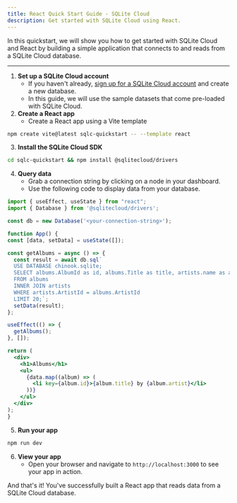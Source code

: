 ```yaml
---
title: React Quick Start Guide - SQLite Cloud
description: Get started with SQLite Cloud using React.
---
```

In this quickstart, we will show you how to get started with SQLite Cloud and React by building a simple application that connects to and reads from a SQLite Cloud database.

---

1. **Set up a SQLite Cloud account**
   - If you haven't already, [sign up for a SQLite Cloud account](https://sqlitecloud.io/register) and create a new database.
   - In this guide, we will use the sample datasets that come pre-loaded with SQLite Cloud.
2. **Create a React app**
   - Create a React app using a Vite template
```bash
npm create vite@latest sqlc-quickstart -- --template react
```
3. **Install the SQLite Cloud SDK**
```bash
cd sqlc-quickstart && npm install @sqlitecloud/drivers
```
4. **Query data**
    - Grab a connection string by clicking on a node in your dashboard.
    - Use the following code to display data from your database.
  ```jsx
import { useEffect, useState } from "react";
import { Database } from '@sqlitecloud/drivers';

const db = new Database('<your-connection-string>');

function App() {
  const [data, setData] = useState([]);

  const getAlbums = async () => {
    const result = await db.sql`
    USE DATABASE chinook.sqlite; 
    SELECT albums.AlbumId as id, albums.Title as title, artists.name as artist
    FROM albums 
    INNER JOIN artists 
    WHERE artists.ArtistId = albums.ArtistId
    LIMIT 20;`;
    setData(result);
  };

  useEffect(() => {
    getAlbums();
  }, []);

  return (
    <div>
      <h1>Albums</h1>
      <ul>
        {data.map((album) => (
          <li key={album.id}>{album.title} by {album.artist}</li>
        ))}
      </ul>
    </div>
  );
}
```
5. **Run your app**
```bash
npm run dev
```
6. **View your app**
   - Open your browser and navigate to `http://localhost:3000` to see your app in action.

And that's it! You've successfully built a React app that reads data from a SQLite Cloud database.

